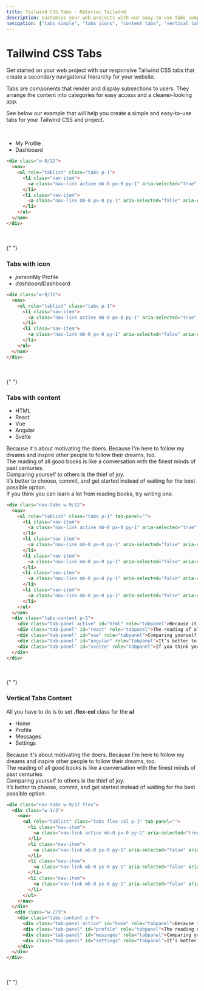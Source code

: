 ```yaml
---
title: Tailwind CSS Tabs - Material Tailwind
description: Customise your web projects with our easy-to-use Tabs component for Tailwind CSS using Material Design guidelines.
navigation: ["tabs simple", "tabs icons", "content tabs", "vertical tabs"]
---
```


# Tailwind CSS Tabs

Get started on your web project with our responsive Tailwind CSS tabs that create a secondary navigational hierarchy for your website.

Tabs are components that render and display subsections to users. They arrange the content into categories for easy access and a cleaner-looking app.

See below our example that will help you create a simple and easy-to-use tabs for your Tailwind CSS and project.

<br />

<ComponentCard id="tabs simple">
<div className="w-9/12">
  <nav>
    <ul role="tablist" className="tabs p-1">
      <li className="nav-item">
        <a className="nav-link active mb-0 px-0 py-1" aria-selected="true">My Profile</a>
      </li>
      <li className="nav-item">
        <a className="nav-link mb-0 px-0 py-1" aria-selected="false">Dashboard</a>
      </li>
    </ul>
  </nav>
</div>
</ComponentCard>

```html showLineNumbers
<div class="w-9/12">
  <nav>
    <ul role="tablist" class="tabs p-1">
      <li class="nav-item">
        <a class="nav-link active mb-0 px-0 py-1" aria-selected="true" aria-controls="myprofile" role="tab">My Profile</a>
      </li>
      <li class="nav-item">
        <a class="nav-link mb-0 px-0 py-1" aria-selected="false" aria-controls="mydashboard" role="tab">Dashboard</a>
      </li>
    </ul>
  </nav>
</div>
```
<br />
<br />
{" "}

### Tabs with icon

<ComponentCard id="tabs icons">
<div className="w-9/12">
  <nav>
    <ul role="tablist" className="tabs p-1">
      <li className="nav-item">
        <a className="nav-link active mb-0 px-0 py-1" aria-selected="true" aria-controls="profile" role="tab"><i className="material-icons text-sm mr-2">person</i>My Profile</a>
      </li>
      <li className="nav-item">
        <a className="nav-link mb-0 px-0 py-1" aria-selected="false" aria-controls="dashboard" role="tab"><i className="material-icons text-sm mr-2">dashboard</i>Dashboard</a>
      </li>
    </ul>
  </nav>
</div>
</ComponentCard>

```html showLineNumbers
<div class="w-9/12">
  <nav>
    <ul role="tablist" class="tabs p-1">
      <li class="nav-item">
        <a class="nav-link active mb-0 px-0 py-1" aria-selected="true" aria-controls="profile" role="tab"><i class="material-icons text-sm mr-2">person</i>My Profile</a>
      </li>
      <li class="nav-item">
        <a class="nav-link mb-0 px-0 py-1" aria-selected="false" aria-controls="dashboard" role="tab"><i class="material-icons text-sm mr-2">dashboard</i>Dashboard</a>
      </li>
    </ul>
  </nav>
</div>
```
<br />
<br />
{" "}

### Tabs with content

<ComponentCard id="content tabs">
<div className="nav-tabs w-9/12">
  <nav>
    <ul role="tablist" className="tabs p-1" tab-panel="">
      <li className="nav-item">
        <a className="nav-link active mb-0 px-0 py-1" aria-selected="true" aria-controls="html" role="tab">HTML</a>
      </li>
      <li className="nav-item">
        <a className="nav-link mb-0 px-0 py-1" aria-selected="false" aria-controls="react" role="tab">React</a>
      </li>
      <li className="nav-item">
        <a className="nav-link mb-0 px-0 py-1" aria-selected="false" aria-controls="vue" role="tab">Vue</a>
      </li>
      <li className="nav-item">
        <a className="nav-link mb-0 px-0 py-1" aria-selected="false" aria-controls="angular" role="tab">Angular</a>
      </li>
      <li className="nav-item">
        <a className="nav-link mb-0 px-0 py-1" aria-selected="false" aria-controls="svelte" role="tab">Svelte</a>
      </li>
    </ul>
  </nav>
  <div className="tabs-content p-5">
    <div className="tab-panel active" id="html" role="tabpanel">Because it's about motivating the doers. Because I'm here to follow my dreams and inspire other people to follow their dreams, too.</div>
    <div className="tab-panel" id="react" role="tabpanel">The reading of all good books is like a conversation with the finest minds of past centuries.</div>
    <div className="tab-panel" id="vue" role="tabpanel">Comparing yourself to others is the thief of joy.</div>
    <div className="tab-panel" id="angular" role="tabpanel">It’s better to choose, commit, and get started instead of waiting for the best possible option.</div>
    <div className="tab-panel" id="svelte" role="tabpanel">If you think you can learn a lot from reading books, try writing one.</div>
  </div>
</div>
</ComponentCard>

```html showLineNumbers
<div class="nav-tabs w-9/12">
  <nav>
    <ul role="tablist" class="tabs p-1" tab-panel="">
      <li class="nav-item">
        <a class="nav-link active mb-0 px-0 py-1" aria-selected="true" aria-controls="html" role="tab">HTML</a>
      </li>
      <li class="nav-item">
        <a class="nav-link mb-0 px-0 py-1" aria-selected="false" aria-controls="react" role="tab">React</a>
      </li>
      <li class="nav-item">
        <a class="nav-link mb-0 px-0 py-1" aria-selected="false" aria-controls="vue" role="tab">Vue</a>
      </li>
      <li class="nav-item">
        <a class="nav-link mb-0 px-0 py-1" aria-selected="false" aria-controls="angular" role="tab">Angular</a>
      </li>
      <li class="nav-item">
        <a class="nav-link mb-0 px-0 py-1" aria-selected="false" aria-controls="svelte" role="tab">Svelte</a>
      </li>
    </ul>
  </nav>
  <div class="tabs-content p-5">
    <div class="tab-panel active" id="html" role="tabpanel">Because it's about motivating the doers. Because I'm here to follow my dreams and inspire other people to follow their dreams, too.</div>
    <div class="tab-panel" id="react" role="tabpanel">The reading of all good books is like a conversation with the finest minds of past centuries.</div>
    <div class="tab-panel" id="vue" role="tabpanel">Comparing yourself to others is the thief of joy.</div>
    <div class="tab-panel" id="angular" role="tabpanel">It’s better to choose, commit, and get started instead of waiting for the best possible option.</div>
    <div class="tab-panel" id="svelte" role="tabpanel">If you think you can learn a lot from reading books, try writing one.</div>
  </div>
</div>
```
<br />
<br />
{" "}

### Vertical Tabs Content

All you have to do is to set **.flex-col** class for the ***ul***
<ComponentCard id="vertical tabs">
<div className="nav-tabs w-9/12 flex">
  <div className="w-1/3">
    <nav>
      <ul role="tablist" className="tabs flex-col p-1" tab-panel="">
        <li className="nav-item">
          <a className="nav-link active mb-0 px-0 py-1" aria-selected="true" aria-controls="home" role="tab">Home</a>
        </li>
        <li className="nav-item">
          <a className="nav-link mb-0 px-0 py-1" aria-selected="false" aria-controls="profile" role="tab">Profile</a>
        </li>
        <li className="nav-item">
          <a className="nav-link mb-0 px-0 py-1" aria-selected="false" aria-controls="messages" role="tab">Messages</a>
        </li>
        <li className="nav-item">
          <a className="nav-link mb-0 px-0 py-1" aria-selected="false" aria-controls="settings" role="tab">Settings</a>
        </li>
      </ul>
    </nav>
  </div>
   <div className="w-2/3">
    <div className="tabs-content p-5">
      <div className="tab-panel active" id="home" role="tabpanel">Because it's about motivating the doers. Because I'm here to follow my dreams and inspire other people to follow their dreams, too.</div>
      <div className="tab-panel" id="profile" role="tabpanel">The reading of all good books is like a conversation with the finest minds of past centuries.</div>
      <div className="tab-panel" id="messages" role="tabpanel">Comparing yourself to others is the thief of joy.</div>
      <div className="tab-panel" id="settings" role="tabpanel">It’s better to choose, commit, and get started instead of waiting for the best possible option.</div>
    </div>
  </div>
</div>
</ComponentCard>

```html showLineNumbers
<div class="nav-tabs w-9/12 flex">
  <div class="w-1/3">
    <nav>
      <ul role="tablist" class="tabs flex-col p-1" tab-panel="">
        <li class="nav-item">
          <a class="nav-link active mb-0 px-0 py-1" aria-selected="true" aria-controls="html" role="tab">Home</a>
        </li>
        <li class="nav-item">
          <a class="nav-link mb-0 px-0 py-1" aria-selected="false" aria-controls="react" role="tab">Profile</a>
        </li>
        <li class="nav-item">
          <a class="nav-link mb-0 px-0 py-1" aria-selected="false" aria-controls="vue" role="tab">Messages</a>
        </li>
        <li class="nav-item">
          <a class="nav-link mb-0 px-0 py-1" aria-selected="false" aria-controls="angular" role="tab">Settings</a>
        </li>
      </ul>
    </nav>
  </div>
   <div class="w-2/3">
    <div class="tabs-content p-5">
      <div class="tab-panel active" id="home" role="tabpanel">Because it's about motivating the doers. Because I'm here to follow my dreams and inspire other people to follow their dreams, too.</div>
      <div class="tab-panel" id="profile" role="tabpanel">The reading of all good books is like a conversation with the finest minds of past centuries.</div>
      <div class="tab-panel" id="messages" role="tabpanel">Comparing yourself to others is the thief of joy.</div>
      <div class="tab-panel" id="settings" role="tabpanel">It’s better to choose, commit, and get started instead of waiting for the best possible option.</div>
    </div>
  </div>
</div>
```
<br />
<br />
{" "}
